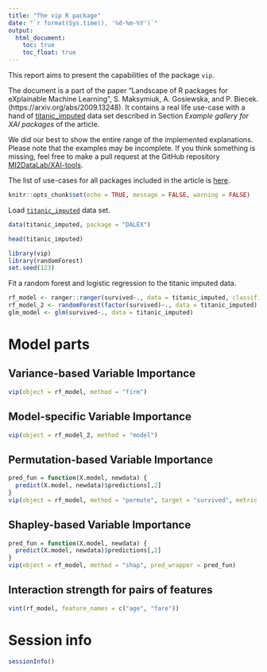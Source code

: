 ```yaml
---
title: "The vip R package"
date: "`r format(Sys.time(), '%d-%m-%Y')`"
output:
  html_document:
    toc: true
    toc_float: true
---
```


  
This report aims to present the capabilities of the package `vip`.

The document is a part of the paper "Landscape of R packages for eXplainable Machine Learning", S. Maksymiuk, A. Gosiewska, and P. Biecek. 
(https://arxiv.org/abs/2009.13248). It contains a real life use-case with a hand of [titanic_imputed](https://modeloriented.github.io/DALEX/reference/titanic.html) data set described in Section *Example gallery for XAI packages* of the article.

We did our best to show the entire range of the implemented explanations. Please note that the examples may be incomplete. If you think something is missing, feel free to make a pull request at the GitHub repository [MI2DataLab/XAI-tools](https://github.com/MI2DataLab/XAI-tools).

The list of use-cases for all packages included in the article is [here](http://xai-tools.drwhy.ai/). 

```r
knitr::opts_chunk$set(echo = TRUE, message = FALSE, warning = FALSE)
```

Load [`titanic_imputed`](https://modeloriented.github.io/DALEX/reference/titanic.html) data set.

```r
data(titanic_imputed, package = "DALEX")

head(titanic_imputed)
```


```r
library(vip)
library(randomForest)
set.seed(123)
```

Fit a random forest and logistic regression to the titanic imputed data.

```r
rf_model <- ranger::ranger(survived~., data = titanic_imputed, classification = TRUE, probability = TRUE)
rf_model_2 <- randomForest(factor(survived)~., data = titanic_imputed)
glm_model <- glm(survived~., data = titanic_imputed)
```

# Model parts

## Variance-based Variable Importance

```r
vip(object = rf_model, method = "firm")
```

## Model-specific Variable Importance

```r
vip(object = rf_model_2, method = "model")
```


## Permutation-based Variable Importance

```r
pred_fun = function(X.model, newdata) {
  predict(X.model, newdata)$predictions[,2]
}
vip(object = rf_model, method = "permute", target = "survived", metric = "auc", pred_wrapper = pred_fun, reference_class = 1)
```


## Shapley-based Variable Importance

```r
pred_fun = function(X.model, newdata) {
  predict(X.model, newdata)$predictions[,2]
}
vip(object = rf_model, method = "shap", pred_wrapper = pred_fun)
```


## Interaction strength for pairs of features

```r
vint(rf_model, feature_names = c("age", "fare"))
```

# Session info

```r
sessionInfo()
```